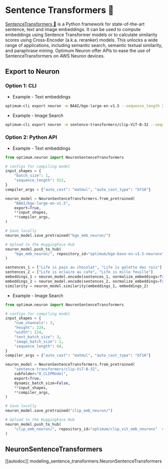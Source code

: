 <!---
Copyright 2025 The HuggingFace Team. All rights reserved.

Licensed under the Apache License, Version 2.0 (the "License");
you may not use this file except in compliance with the License.
You may obtain a copy of the License at

    http://www.apache.org/licenses/LICENSE-2.0

Unless required by applicable law or agreed to in writing, software
distributed under the License is distributed on an "AS IS" BASIS,
WITHOUT WARRANTIES OR CONDITIONS OF ANY KIND, either express or implied.
See the License for the specific language governing permissions and
limitations under the License.
-->

# Sentence Transformers 🤗

[SentenceTransformers 🤗](https://sbert.net/) is a Python framework for state-of-the-art sentence, text and image embeddings. It can be used to compute embeddings using Sentence Transformer models or to calculate similarity scores using Cross-Encoder (a.k.a. reranker) models. This unlocks a wide range of applications, including semantic search, semantic textual similarity, and paraphrase mining. Optimum Neuron offer APIs to ease the use of SentenceTransformers on AWS Neuron devices.

## Export to Neuron

### Option 1: CLI

* Example - Text embeddings

```bash
optimum-cli export neuron -m BAAI/bge-large-en-v1.5 --sequence_length 384 --batch_size 1 --task feature-extraction bge_emb_neuron/
```

* Example - Image Search

```bash
optimum-cli export neuron -m sentence-transformers/clip-ViT-B-32 --sequence_length 64 --text_batch_size 3 --image_batch_size 1 --num_channels 3 --height 224 --width 224 --task feature-extraction --subfolder 0_CLIPModel clip_emb_neuron/
```

### Option 2: Python API

* Example - Text embeddings

```python
from optimum.neuron import NeuronSentenceTransformers

# configs for compiling model
input_shapes = {
    "batch_size": 1,
    "sequence_length": 512,
}
compiler_args = {"auto_cast": "matmul", "auto_cast_type": "bf16"}

neuron_model = NeuronSentenceTransformers.from_pretrained(
    "BAAI/bge-large-en-v1.5",
    export=True,
    **input_shapes,
    **compiler_args,
)

# Save locally
neuron_model.save_pretrained("bge_emb_neuron/")

# Upload to the HuggingFace Hub
neuron_model.push_to_hub(
    "bge_emb_neuron/", repository_id="optimum/bge-base-en-v1.5-neuronx"  # Replace with your HF Hub repo id
)

sentences_1 = ["Life is pain au chocolat", "Life is galette des rois"]
sentences_2 = ["Life is eclaire au cafe", "Life is mille feuille"]
embeddings_1 = neuron_model.encode(sentences_1, normalize_embeddings=True)
embeddings_2 = neuron_model.encode(sentences_2, normalize_embeddings=True)
similarity = neuron_model.similarity(embeddings_1, embeddings_2)
```

* Example - Image Search

```python
from optimum.neuron import NeuronSentenceTransformers

# configs for compiling model
input_shapes = {
    "num_channels": 3,
    "height": 224,
    "width": 224,
    "text_batch_size": 3,
    "image_batch_size": 1,
    "sequence_length": 64,
}
compiler_args = {"auto_cast": "matmul", "auto_cast_type": "bf16"}

neuron_model = NeuronSentenceTransformers.from_pretrained(
    "sentence-transformers/clip-ViT-B-32",
    subfolder="0_CLIPModel",
    export=True,
    dynamic_batch_size=False,
    **input_shapes,
    **compiler_args,
)

# Save locally
neuron_model.save_pretrained("clip_emb_neuron/")

# Upload to the HuggingFace Hub
neuron_model.push_to_hub(
    "clip_emb_neuron/", repository_id="optimum/clip_vit_emb_neuronx"  # Replace with your HF Hub repo id
)
```

## NeuronSentenceTransformers

[[autodoc]] modeling_sentence_transformers.NeuronSentenceTransformers
